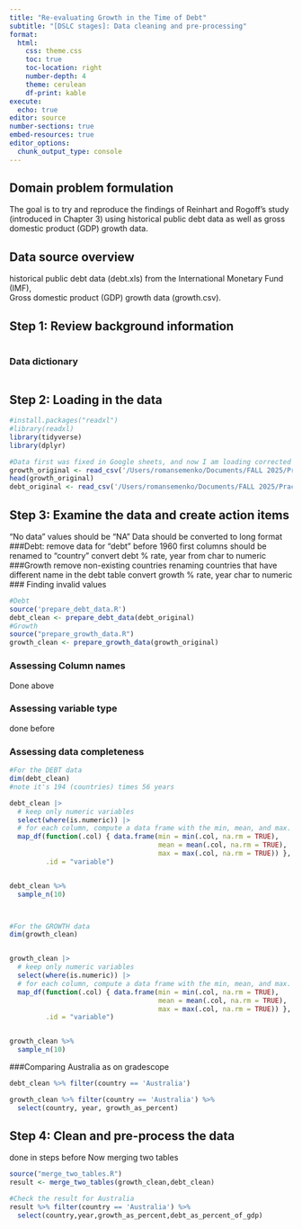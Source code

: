 ```yaml
---
title: "Re-evaluating Growth in the Time of Debt"
subtitle: "[DSLC stages]: Data cleaning and pre-processing"
format: 
  html:
    css: theme.css
    toc: true
    toc-location: right
    number-depth: 4
    theme: cerulean
    df-print: kable
execute:
  echo: true
editor: source
number-sections: true
embed-resources: true
editor_options: 
  chunk_output_type: console
---
```



## Domain problem formulation
The goal is to try and reproduce the findings of Reinhart and Rogoff’s study (introduced in Chapter 3) using historical public debt data as well as gross 
domestic product (GDP) growth data. 

## Data source overview
historical public debt data (debt.xls) from the International Monetary Fund (IMF),  
Gross domestic product (GDP) growth data (growth.csv).


## Step 1: Review background information {#sec-bg-info}
``` r

```

### Data dictionary
``` r
```

## Step 2: Loading in the data
``` r
#install.packages("readxl")
#library(readxl)
library(tidyverse)
library(dplyr)

#Data first was fixed in Google sheets, and now I am loading corrected data
growth_original <- read_csv('/Users/romansemenko/Documents/FALL 2025/Practical data analysis/HW5/growth_original.csv')
head(growth_original)
debt_original <- read_csv('/Users/romansemenko/Documents/FALL 2025/Practical data analysis/HW5/debt_original.csv')

```

## Step 3: Examine the data and create action items
"No data" values should be "NA" 
Data should be converted to long format
###Debt:
remove data for "debt" before 1960
first columns should be renamed to "country"
convert debt % rate, year from char to numeric
###Growth 
remove non-existing countries
renaming countries that have different name in the debt table
convert growth % rate, year char to numeric
### Finding invalid values
``` r
#Debt
source('prepare_debt_data.R')
debt_clean <- prepare_debt_data(debt_original)
#Growth 
source("prepare_growth_data.R")
growth_clean <- prepare_growth_data(growth_original)
```

### Assessing Column names
Done above


### Assessing variable type
done before 

### Assessing data completeness


``` r
#For the DEBT data
dim(debt_clean)
#note it's 194 (countries) times 56 years 

debt_clean |> 
  # keep only numeric variables
  select(where(is.numeric)) |> 
  # for each column, compute a data frame with the min, mean, and max.
  map_df(function(.col) { data.frame(min = min(.col, na.rm = TRUE),
                                     mean = mean(.col, na.rm = TRUE),
                                     max = max(.col, na.rm = TRUE)) },
         .id = "variable")


debt_clean %>%
  sample_n(10)



#For the GROWTH data
dim(growth_clean)


growth_clean |> 
  # keep only numeric variables
  select(where(is.numeric)) |> 
  # for each column, compute a data frame with the min, mean, and max.
  map_df(function(.col) { data.frame(min = min(.col, na.rm = TRUE),
                                     mean = mean(.col, na.rm = TRUE),
                                     max = max(.col, na.rm = TRUE)) },
         .id = "variable")


growth_clean %>%
  sample_n(10)
```


###Comparing Australia as on gradescope
```r
debt_clean %>% filter(country == 'Australia')

growth_clean %>% filter(country == 'Australia') %>% 
  select(country, year, growth_as_percent)
```


## Step 4: Clean and pre-process the data
done in steps before
Now merging two tables
```r
source("merge_two_tables.R")
result <- merge_two_tables(growth_clean,debt_clean)

#Check the result for Australia
result %>% filter(country == 'Australia') %>%
  select(country,year,growth_as_percent,debt_as_percent_of_gdp)
```
